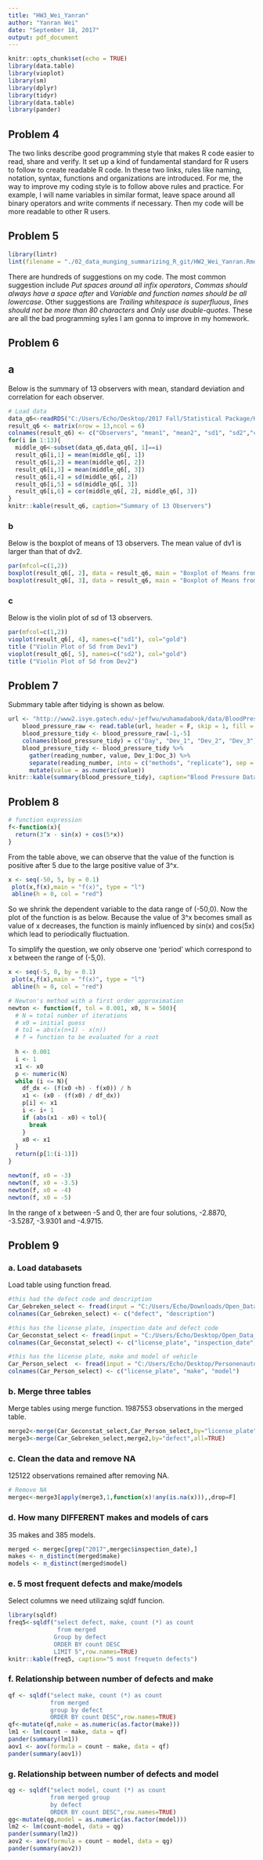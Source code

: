 ```yaml
---
title: "HW3_Wei_Yanran"
author: "Yanran Wei"
date: "September 18, 2017"
output: pdf_document
---
```


```r
knitr::opts_chunk$set(echo = TRUE)
library(data.table)
library(vioplot)
library(sm)
library(dplyr)
library(tidyr)
library(data.table)
library(pander)
```

## Problem 4

The two links describe good programming style that makes R code easier to read, share and verify. It set up a kind of fundamental standard for R users to follow to create readable R code. In these two links, rules like naming, notation, syntax, functions and organizations are introduced. For me, the way to improve my coding style is to follow above rules and practice. For example, I will name variables in similar format, leave space around all binary operators and write comments if necessary. Then my code will be more readable to other R users. 

## Problem 5

```r
library(lintr)
lint(filename = "./02_data_munging_summarizing_R_git/HW2_Wei_Yanran.Rmd")
```

There are hundreds of suggestions on my code. The most common suggestion include *Put spaces around all infix operators*, *Commas should always have a space after* and *Variable and function names should be all lowercase*. Other suggestions are *Trailing whitespace is superfluous*, *lines should not be more than 80 characters* and *Only use double-quotes*. These are all the bad programming syles I am gonna to improve in my homework.

## Problem 6

## a

Below is the summary of 13 observers with mean, standard deviation and correlation for each observer.

```r
# Load data
data_q6<-readRDS("C:/Users/Echo/Desktop/2017 Fall/Statistical Package/HW3/HW3_data.rds")
result_q6 <- matrix(nrow = 13,ncol = 6)
colnames(result_q6) <- c("Observers", "mean1", "mean2", "sd1", "sd2","correlation")
for(i in 1:13){
  middle_q6<-subset(data_q6,data_q6[, 1]==i)
  result_q6[i,1] = mean(middle_q6[, 1])
  result_q6[i,2] = mean(middle_q6[, 2])
  result_q6[i,3] = mean(middle_q6[, 3])
  result_q6[i,4] = sd(middle_q6[, 2])
  result_q6[i,5] = sd(middle_q6[, 3])
  result_q6[i,6] = cor(middle_q6[, 2], middle_q6[, 3])
}
knitr::kable(result_q6, caption="Summary of 13 Observers")
```

### b

Below is the boxplot of means of 13 observers. The mean value of dv1 is larger than that of dv2.

```r
par(mfcol=c(1,2))
boxplot(result_q6[, 2], data = result_q6, main = "Boxplot of Means from Dev1", xlab = "Dev1", ylab = "Mean Value")
boxplot(result_q6[, 3], data = result_q6, main = "Boxplot of Means from Dev2", xlab = "Dev2", ylab = "Mean Value")
```

### c

Below is the violin plot of sd of 13 observers. 

```r
par(mfcol=c(1,2))
vioplot(result_q6[, 4], names=c("sd1"), col="gold") 
title ("Violin Plot of Sd from Dev1")
vioplot(result_q6[, 5], names=c("sd2"), col="gold") 
title ("Violin Plot of Sd from Dev2")
```

## Problem 7

Submmary table after tidying is shown as below.

```r
url <- "http://www2.isye.gatech.edu/~jeffwu/wuhamadabook/data/BloodPressure.dat"
    blood_pressure_raw <- read.table(url, header = F, skip = 1, fill = T, stringsAsFactors = F)
    blood_pressure_tidy <- blood_pressure_raw[-1,-5]
    colnames(blood_pressure_tidy) = c("Day", "Dev_1", "Dev_2", "Dev_3", "Doc_1", "Doc_2",   "Doc_3")
    blood_pressure_tidy <- blood_pressure_tidy %>%
      gather(reading_number, value, Dev_1:Doc_3) %>%
      separate(reading_number, into = c("methods", "replicate"), sep = "_") %>%
      mutate(value = as.numeric(value))
knitr::kable(summary(blood_pressure_tidy), caption="Blood Pressure Data Summary")
```

## Problem 8

```r
# function expression
f<-function(x){
  return(3^x - sin(x) + cos(5*x))
}
```

From the table above, we can observe that the value of the function is positive after 5 due to the large positive value of 3^x.

```r
x <- seq(-50, 5, by = 0.1)
 plot(x,f(x),main = "f(x)", type = "l")
 abline(h = 0, col = "red")
```

So we shrink the dependent variable to the data range of (-50,0). Now the plot of the function is as below. Because the value of 3^x becomes small as value of x decreases, the function is mainly influenced by sin(x) and cos(5x) which lead to periodically fluctuation.  

To simplify the question, we only observe one 'period' which correspond to x between the range of (-5,0).

```r
x <- seq(-5, 0, by = 0.1)
 plot(x,f(x),main = "f(x)", type = "l")
 abline(h = 0, col = "red")
```

```r
# Newton's method with a first order approximation
newton <- function(f, tol = 0.001, x0, N = 500){
  # N = total number of iterations
  # x0 = initial guess
  # to1 = abs(x(n+1) - x(n))
  # f = function to be evaluated for a root
  
  h <- 0.001
  i <- 1
  x1 <- x0
  p <- numeric(N)
  while (i <= N){
    df_dx <- (f(x0 +h) - f(x0)) / h
    x1 <- (x0 - (f(x0) / df_dx))
    p[i] <- x1
    i <- i+ 1
    if (abs(x1 - x0) < tol){
      break
    }
    x0 <- x1
  }
  return(p[1:(i-1)])
}

newton(f, x0 = -3)
newton(f, x0 = -3.5)
newton(f, x0 = -4)
newton(f, x0 = -5)
```

In the range of x between -5 and 0, ther are four solutions, -2.8870, -3.5287, -3.9301 and -4.9715.

## Problem 9

### a. Load databasets

Load table using function fread.

```r
#this had the defect code and description
Car_Gebreken_select <- fread(input = "C:/Users/Echo/Downloads/Open_Data_RDW__Gebreken.csv", header = T, select=c(1,6), showProgress=F)
colnames(Car_Gebreken_select) <- c("defect", "description")

#this has the license plate, inspection date and defect code
Car_Geconstat_select <- fread(input = "C:/Users/Echo/Desktop/Open_Data_RDW__Geconstateerde_Gebreken.txt", verbose = TRUE, header=T, select=c(1,3,5),showProgress=F)
colnames(Car_Geconstat_select) <- c("license_plate", "inspection_date", "defect")

#this has the license plate, make and model of vehicle
Car_Person_select  <- fread(input = "C:/Users/Echo/Desktop/Personenauto_basisdata.txt", verbose = TRUE,header = T, select=c(1,3,4), showProgress=F)
colnames(Car_Person_select) <- c("license_plate", "make", "model")
```

### b. Merge three tables

Merge tables using merge function. 1987553 observations in the merged table.

```r
merge2<-merge(Car_Geconstat_select,Car_Person_select,by="license_plate",all=TRUE)
merge3<-merge(Car_Gebreken_select,merge2,by="defect",all=TRUE)
```

### c. Clean the data and remove NA

125122 observations remained after removing NA.

```r
# Remove NA
mergec<-merge3[apply(merge3,1,function(x)!any(is.na(x))),,drop=F] 
```

### d. How many DIFFERENT makes and models of cars

35 makes and 385 models.

```r
merged <- mergec[grep("2017",mergec$inspection_date),]
makes <- n_distinct(merged$make)
models <- n_distinct(merged$model)
```

### e. 5 most frequent defects and  make/models

Select columns we need utilizaing sqldf funcion.

```r
library(sqldf)
freq5<-sqldf("select defect, make, count (*) as count 
              from merged 
             Group by defect 
             ORDER BY count DESC 
             LIMIT 5",row.names=TRUE)
knitr::kable(freq5, caption="5 most frequetn defects")
```

### f. Relationship between number of defects and make
```r
qf <- sqldf("select make, count (*) as count 
            from merged 
            group by defect 
            ORDER BY count DESC",row.names=TRUE)
qf<-mutate(qf,make = as.numeric(as.factor(make)))
lm1 <- lm(count ~ make, data = qf)
pander(summary(lm1))
aov1 <- aov(formula = count ~ make, data = qf)
pander(summary(aov1))
```
 
### g. Relationship between number of defects and model
```r
qg <- sqldf("select model, count (*) as count 
            from merged group 
            by defect 
            ORDER BY count DESC",row.names=TRUE)
qg<-mutate(qg,model = as.numeric(as.factor(model)))
lm2 <- lm(count~model, data = qg)
pander(summary(lm2))
aov2 <- aov(formula = count ~ model, data = qg)
pander(summary(aov2))
```

